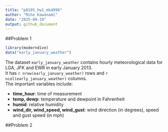 ```yaml
---
title: "p8105_hw1_mk4996"
author: "Miho Kawanami"
date: "2025-09-19"
output: github_document
---
```


##Problem 1
```r
library(moderndive)
data("early_january_weather")
```

The dataset `early_january_weather` contains hourly meteorological data for LGA, JFK and EWR in early January 2013.  
It has `r nrow(early_january_weather)` rows and `r ncol(early_january_weather)` columns.  
The important variables include:

- **time_hour**: time of measurement  
- **temp, dewp**: temperature and dewpoint in Fahrenheit  
- **humid**: relative humidity  
- **wind_dir, wind_speed, wind_gust**: wind direction (in degrees), speed and gust speed (in mph)



##Problem 2



